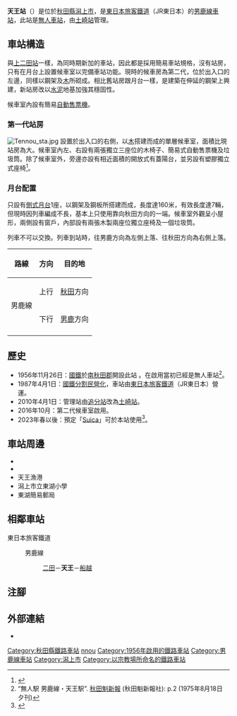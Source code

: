 {{NoteTA
|T=zh-hans:天王站;zh-hk:天王站;zh-tw:天王車站;
|1=zh-hans:天王站;zh-hk:天王站;zh-tw:天王車站;
}}
{{Infobox station
|公司色     = green
|站名       = 天王站
|圖片       = Tenno Station 20170624.jpg
|pxl        = 
|圖片說明   = 車站入口與候車室
|日文原名   = 天王
|平假名     = てんのう
|羅馬拼音   = Tennō
|副站名     = 
|電報略號   = テノ
|所在地     = {{JPN}}[[秋田縣|秋田縣]][[潟上市|潟上市]]天王字道合18番
|座標       = {{coord|39|53|55.6|N|139|57|49|E|type:railwaystation_region:JP-24|display=inline,title}}
|前一站     = [[二田站|二田]]
|前一站距離 = 2.8
|後一站距離 = 1.7
|後一站     = [[船越站|船越]]
|所屬公司   = [[東日本旅客铁道|東日本旅客铁道]]（JR東日本）
|所屬路線   = {{Color|#36823e|■}}[[男鹿線|男鹿線]]
|距離       = 13.2公里（起點站：[[追分站_(秋田縣)|追分]]）<br>26.2
|起點站     = [[秋田站|秋田]]
|車站構造   = [[地面車站|地面車站]]
|月台配置   = 1面1線
|啟用年月日 = 1956年（[[昭和|昭和]]31年）11月26日<!--<ref name="sakigake1956">“26日から乗降開始 船川線の天王駅と上二田駅”. [[秋田魁新報|秋田魁新報]] (秋田魁新報社): p. 2. (1915年12月3日夕刊)</ref>-->
|廢站年月日 = 
|乘客人數   = 
|上下車人次 = 
|統計年度   = 
|轉車       = 
|全寬備註   = [[無人車站|無人車站]]
}}
'''天王站'''（{{jpn|j=天王駅|hg=てんのうえき|rm=Tennō eki|f=y}}）是位於[[秋田縣|秋田縣]][[潟上市|潟上市]]，是[[東日本旅客鐵道|東日本旅客鐵道]]（JR東日本）的[[男鹿線|男鹿線]][[鐵路車站|車站]]，此站是[[無人車站|無人車站]]，由[[土崎站|土崎站]]管理。

== 車站構造 ==
與[[上二田站|上二田站]]一樣，為同時期新加的車站，因此都是採用簡易車站規格，沒有站房，只有在月台上設置候車室以完備車站功能。現時的候車房為第二代，位於出入口的左邊，同樣以鋼架及[[木|木]]所砌成。相比舊站房跟月台一樣，是建築在伸延的鋼架上興建，新站房改以[[水泥|水泥]]地基加強其穩固性。

候車室內設有簡易[[自動售票機|自動售票機]]。

===第一代站房===
[[File:Tennou_sta.jpg|thumb]]
設置於出入口的右側，以[[木|木]]搭建而成的單層候車室，面積比現站房為大。候車室內左、右設有兩張獨立三座位的木椅子、簡易式自動售票機及垃圾筒。除了候車室外，旁邊亦設有相近面積的開放式有蓋陽台，並另設有塑膠獨立式座椅<ref>{{Cite web |url=http://ekisya.net/A-GENEKI/148-OGA/148-TENNO.html |title=非官方車站介紹。 |access-date=2022-03-15 |archive-date=2022-03-20 |archive-url=https://web.archive.org/web/20220320042903/http://ekisya.net/A-GENEKI/148-OGA/148-TENNO.html }}</ref>。

===月台配置===
只設有[[側式月台|側式月台]]1座，以鋼架及鋼板所搭建而成，長度達160米，有效長度達7輛，但現時因列車編成不長，基本上只使用靠向秋田方向的一端。候車室外觀呈小屋形，兩側設有窗戶，內部設有兩張木製兩座位獨立座椅及一個垃圾筒。

列車不可以交換。列車到站時，往男鹿方向為左側上落、往秋田方向為右側上落。

{| class="wikitable"
!路線!!方向!!目的地
|-
!rowspan="2"|{{Color|#36823e|■}}男鹿線
|上行
|[[秋田站|秋田]]方向
|-
|下行
|[[男鹿站|男鹿]]方向
|-
|}

== 歷史 ==
* 1956年11月26日：[[日本國有鐵道|國鐵]]於[[南秋田郡|南秋田郡]]{{Translink|ja|天王町|天王町|天王村}}開設此站<!--<ref name="sakigake1956"/>-->。在啟用當初已經是無人車站<ref>“無人駅 男鹿線・天王駅”. [[秋田魁新報|秋田魁新報]] (秋田魁新報社): p.2 (1975年8月18日 夕刊)</ref>。
* 1987年4月1日：[[國鐵分割民營化|國鐵分割民營化]]，車站由[[東日本旅客鐵道|東日本旅客鐵道]]（JR東日本）營運。
* 2010年4月1日：管理站由[[追分站_(秋田縣)|追分站]]改為[[土崎站|土崎站]]。
* 2016年10月：第二代候車室啟用。
* 2023年春以後：預定「[[Suica|Suica]]」可於本站使用<ref name="press20210406">{{Cite press release|url=https://www.jreast.co.jp/press/2021/20210406_ho02.pdf|archiveurl=https://web.archive.org/web/20210406050454/https://www.jreast.co.jp/press/2021/20210406_ho02.pdf|format=PDF|language=ja|title=北東北3県におけるSuicaご利用エリアの拡大について 〜2023年春以降、青森・岩手・秋田の各エリアでSuicaをご利用いただけるようになります〜|publisher=東日本旅客鉄道|date=2021-04-06|accessdate=2021-04-06|archivedate=2021-04-06}}</ref>。

== 車站周邊 ==
* {{Translink|ja|秋田県道104号男鹿昭和飯田川線|秋田縣道104號男鹿昭和飯田川線}}
* {{Translink|ja|東湖八坂神社}}
* 天王漁港
* 潟上市立東湖小學
* 東湖簡易郵局

== 相鄰車站 ==
; 東日本旅客鐵道
: {{Color|#36823e|■}}男鹿線
:: [[二田站|二田]]－'''天王'''－[[船越站|船越]]

== 注腳 ==
{{Reflist}}

== 外部連結 ==
*{{外部連結/JR東日本車站|1033|天王}}{{ja icon}}

{{commonscat|Tennō Station (Akita)}}
{{男鹿線}}
{{DEFAULTSORT:Tennou}}
[[Category:秋田縣鐵路車站|Category:秋田縣鐵路車站]]
[[Category:日本鐵路車站_Te|nnou]]
[[Category:1956年啟用的鐵路車站|Category:1956年啟用的鐵路車站]]
[[Category:男鹿線車站|Category:男鹿線車站]]
[[Category:潟上市|Category:潟上市]]
[[Category:以宗教場所命名的鐵路車站|Category:以宗教場所命名的鐵路車站]]